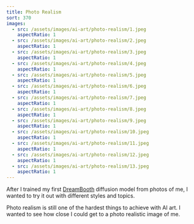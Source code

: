 ```yaml
---
title: Photo Realism
sort: 370
images:
  - src: /assets/images/ai-art/photo-realism/1.jpeg
    aspectRatio: 1
  - src: /assets/images/ai-art/photo-realism/2.jpeg
    aspectRatio: 1
  - src: /assets/images/ai-art/photo-realism/3.jpeg
    aspectRatio: 1
  - src: /assets/images/ai-art/photo-realism/4.jpeg
    aspectRatio: 1
  - src: /assets/images/ai-art/photo-realism/5.jpeg
    aspectRatio: 1
  - src: /assets/images/ai-art/photo-realism/6.jpeg
    aspectRatio: 1
  - src: /assets/images/ai-art/photo-realism/7.jpeg
    aspectRatio: 1
  - src: /assets/images/ai-art/photo-realism/8.jpeg
    aspectRatio: 1
  - src: /assets/images/ai-art/photo-realism/9.jpeg
    aspectRatio: 1
  - src: /assets/images/ai-art/photo-realism/10.jpeg
    aspectRatio: 1
  - src: /assets/images/ai-art/photo-realism/11.jpeg
    aspectRatio: 1
  - src: /assets/images/ai-art/photo-realism/12.jpeg
    aspectRatio: 1
  - src: /assets/images/ai-art/photo-realism/13.jpeg
    aspectRatio: 1
---
```


After I trained my first [DreamBooth](https://dreambooth.github.io/) diffusion model from photos of me, I wanted to try it out with different styles and topics.

Photo realism is still one of the hardest things to achieve with AI art. I wanted to see how close I could get to a photo realistic image of me.
